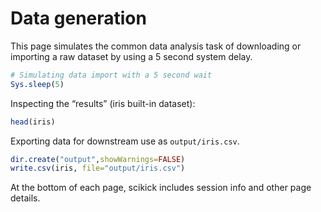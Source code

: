 # Data generation

This page simulates the common data analysis task of downloading or importing 
a raw dataset by using a 5 second system delay.

```r
# Simulating data import with a 5 second wait
Sys.sleep(5)
```

Inspecting the "results" (iris built-in dataset):

```r
head(iris)
```

Exporting data for downstream use as `output/iris.csv`.

```r
dir.create("output",showWarnings=FALSE)
write.csv(iris, file="output/iris.csv")
```

At the bottom of each page, scikick includes session info and other page details.

